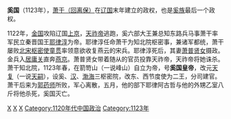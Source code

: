 '''奚国'''（1123年），[[回离保|萧干（回离保）]]在[[辽国|辽国]]末年建立的政权，也是[[奚族|奚族]]最后一个政权。

1122年，[[金国|金国]]攻陷辽国[[上京|上京]]，[[天祚帝|天祚帝]]逃跑，奚六部大王兼总知东路兵马事萧干率军民立秦晋国王[[耶律淳|耶律淳]]为帝。耶律淳任命萧干为知北院枢密事，兼诸军都统，萧干屡败[[北宋|北宋]][[枢密使|枢密使]][[童贯|童贯]]率领意欲收复燕云的宋兵。耶律淳死后，其妻[[萧普贤女|萧普贤女]]摄政。金兵入[[居庸关|居庸关]]直奔[[燕京|燕京]]。萧普贤女带着随从的官员投靠天祚帝，天祚帝将她诛杀。萧干知北院，1123年春，在箭笴山（一说峰山）自立为帝，号'''奚国皇帝'''，改元[[天复_(回离保)|天复]]（一说[[天嗣|天嗣]]），设奚、[[汉人|汉]]、[[渤海国|渤海]]三枢密院，改东、西节度使为二王，分司建官。萧干后来为[[郭药师|郭药师]]所败，军心离散，五月，他的部下耶律阿古哲与他的外甥乙室八斤将他杀死，奚国灭亡。

{{中国歷史小作品}}
[[Category:辽朝|X]]
[[Category:河北历史政权|X]]
[[Category:内蒙古历史政权|X]]
[[Category:1120年代中国政治|Category:1120年代中国政治]]
[[Category:1123年|Category:1123年]]